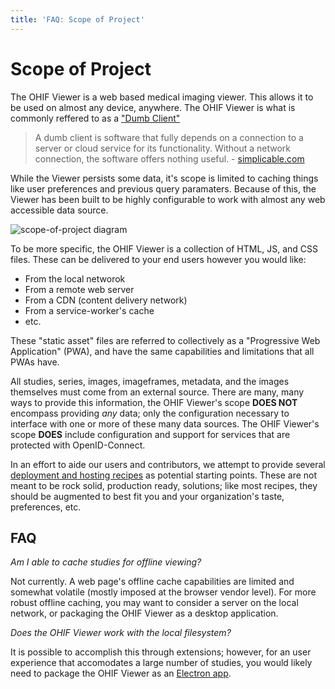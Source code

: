 ```yaml
---
title: 'FAQ: Scope of Project'
---
```


# Scope of Project

The OHIF Viewer is a web based medical imaging viewer. This allows it to be used
on almost any device, anywhere. The OHIF Viewer is what is commonly reffered to
as a ["Dumb Client"][simplicable]

> A dumb client is software that fully depends on a connection to a server or
> cloud service for its functionality. Without a network connection, the
> software offers nothing useful. - [simplicable.com][simplicable]

While the Viewer persists some data, it's scope is limited to caching things
like user preferences and previous query paramaters. Because of this, the Viewer
has been built to be highly configurable to work with almost any web accessible
data source.

![scope-of-project diagram](./../assets/img/scope-of-project.png)

To be more specific, the OHIF Viewer is a collection of HTML, JS, and CSS files.
These can be delivered to your end users however you would like:

- From the local networok
- From a remote web server
- From a CDN (content delivery network)
- From a service-worker's cache
- etc.

These "static asset" files are referred to collectively as a "Progressive Web
Application" (PWA), and have the same capabilities and limitations that all PWAs
have.

All studies, series, images, imageframes, metadata, and the images themselves
must come from an external source. There are many, many ways to provide this
information, the OHIF Viewer's scope **DOES NOT** encompass providing _any_
data; only the configuration necessary to interface with one or more of these
many data sources. The OHIF Viewer's scope **DOES** include configuration and
support for services that are protected with OpenID-Connect.

In an effort to aide our users and contributors, we attempt to provide several
[deployment and hosting recipes](./deployment/index.md) as potential starting
points. These are not meant to be rock solid, production ready, solutions; like
most recipes, they should be augmented to best fit you and your organization's
taste, preferences, etc.

## FAQ

_Am I able to cache studies for offline viewing?_

Not currently. A web page's offline cache capabilities are limited and somewhat
volatile (mostly imposed at the browser vendor level). For more robust offline
caching, you may want to consider a server on the local network, or packaging
the OHIF Viewer as a desktop application.

_Does the OHIF Viewer work with the local filesystem?_

It is possible to accomplish this through extensions; however, for an user
experience that accomodates a large number of studies, you would likely need to
package the OHIF Viewer as an [Electron app][electron].

<!--
  Links
  -->

<!-- prettier-ignore-start -->
[simplicable]: https://simplicable.com/new/dumb-client
[electron]: https://electronjs.org/
<!-- prettier-ignore-end -->
